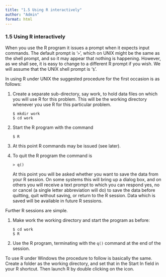 ```yaml
---
title: "1.5 Using R interactively"
author: "Admin"
format: html
---
```


### 1.5 Using R interactively

When you use the R program it issues a prompt when it expects input commands. The default prompt is '`>`', which on UNIX might be the same as the shell prompt, and so it may appear that nothing is happening. However, as we shall see, it is easy to change to a different R prompt if you wish. We will assume that the UNIX shell prompt is '`$`'.

In using R under UNIX the suggested procedure for the first occasion is as follows:

1.  Create a separate sub-directory, say work, to hold data files on which you will use R for this problem. This will be the working directory whenever you use R for this particular problem.

    ```         
    $ mkdir work
    $ cd work
    ```

2.  Start the R program with the command

    ```         
    $ R
    ```

3.  At this point R commands may be issued (see later).

4.  To quit the R program the command is

    ```         
    > q()
    ```

    At this point you will be asked whether you want to save the data from your R session. On some systems this will bring up a dialog box, and on others you will receive a text prompt to which you can respond yes, no or cancel (a single letter abbreviation will do) to save the data before quitting, quit without saving, or return to the R session. Data which is saved will be available in future R sessions.

Further R sessions are simple.

1.  Make work the working directory and start the program as before:

    ```         
    $ cd work
    $ R
    ```

2.  Use the R program, terminating with the `q()` command at the end of the session.

To use R under Windows the procedure to follow is basically the same. Create a folder as the working directory, and set that in the Start In field in your R shortcut. Then launch R by double clicking on the icon.
